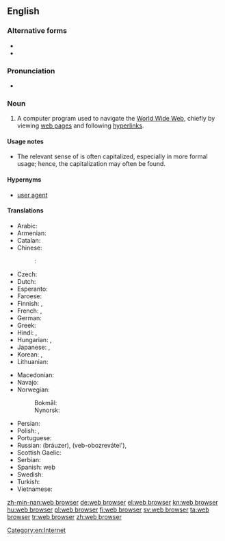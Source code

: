 ==English==
{{wikipedia}}

===Alternative forms===
* {{l|en|Web browser}}
* {{l|en|web-browser}}

===Pronunciation===
* {{IPA|/wɛb.bɹaʊ.zə(ɹ)/}}

===Noun===
{{examples-right|sense=computer program|examples=[[w:Internet Explorer|Internet Explorer]]; [[w:Mozilla Firefox|Mozilla Firefox]]; [[w:Opera (web browser)|Opera]]; [[w:Safari (web browser)|Safari]]; [[w:Google Chrome|Google Chrome]]}}
{{en-noun|head=[[web]] [[browser]]}}

# A computer program used to navigate the [[World Wide Web]], chiefly by viewing [[web page]]s and following [[hyperlink]]s.

====Usage notes====
* The relevant sense of {{term|web|lang=en}} is often capitalized, especially in more formal usage; hence, the capitalization {{term|Web browser|lang=en}} may often be found.

====Hypernyms====
* {{sense|computer program}} [[user agent]]

====Translations====
{{trans-top|A computer program used to navigate the World Wide Web}}
* Arabic: {{t|ar|متصفح وب|m|tr=mutáSfaH web|sc=Arab}}
* Armenian: {{t|hy|զննարկիչ|tr=znnarkičʿ|sc=Armn}}
* Catalan: {{t|ca|navegador|m}}
* Chinese:
*: {{ttbc|cmn}}: {{t|cmn|网络浏览器|tr=wang3luo4 liu2lan3qi4|sc=Hani}}
* Czech: {{t|cs|webový prohlížeč|m}}
* Dutch: {{t+|nl|webbrowser}}
* Esperanto: {{t+|eo|retumilo}}
* Faroese: {{t|fo|kagari|m}}
* Finnish: {{t|fi|selain}}, {{t|fi|WWW-selain}}
* French: {{t+|fr|navigateur|m}}, {{t+|fr|butineur|m}}
* German: {{t+|de|Browser|m}}
* Greek: {{t+|el|περιηγητής|m|tr=periigitís|sc=Grek}}
* Hindi: {{t|hi|विचरक|m|tr=vicharak|sc=Deva}}, {{t|hi|जाल विचरक|m|tr=jāl vicharak|sc=Deva}}
* Hungarian: {{t+|hu|böngésző}}, {{t+|hu|webböngésző}}
* Japanese: {{t|ja|ブラウザ|tr=brauza}}, {{t|ja|ウェブブラウザ|tr=Webu brauza}}
* Korean: {{t|ko|웹 브라우저|tr=wep beuraujeo|sc=Kore}}, {{t+|ko|브라우저|tr=beuraujeo|sc=Kore}}
* Lithuanian: {{t|lt|naršyklė|f}}
{{trans-mid}}
* Macedonian: {{t|mk|прелистувач|m|tr=prelístuvač}}
* Navajo: {{t|nv|bee haʼnitá}}
* Norwegian:
*: Bokmål: {{t+|no|nettleser|m}}
*: Nynorsk: {{t|nn|nettlesar|m}}
* Persian: {{t|fa|مرورگر|tr=morurgar|sc=fa-Arab}}
* Polish: {{t+|pl|przeglądarka|f}}, {{t|pl|przeglądarka internetowa|f}}
* Portuguese: {{t+|pt|navegador|m}}
* Russian: {{t+|ru|браузер|m}} (bráuzer), {{t|ru|веб-обозреватель|m}} (veb-obozrevátel'), {{t+|ru|обозреватель|m|tr=obozrevátel'|sc=Cyrl}}
* Scottish Gaelic: {{t|gd|brabhsair|m}}
* Serbian: {{t|sh|pretraživač|m}}
* Spanish: {{t+|es|navegador|m}} web
* Swedish: {{t+|sv|webbläsare}}
* Turkish: {{t+|tr|gözatıcı}}
* Vietnamese: {{t|vi|trình duyệt}}
{{trans-bottom}}

[[Category:en:Internet]]

[[zh-min-nan:web browser]]
[[de:web browser]]
[[el:web browser]]
[[kn:web browser]]
[[hu:web browser]]
[[pl:web browser]]
[[fi:web browser]]
[[sv:web browser]]
[[ta:web browser]]
[[tr:web browser]]
[[zh:web browser]]